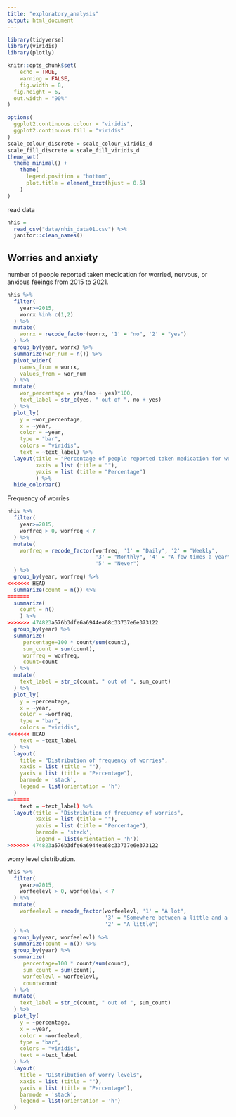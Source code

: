 ```yaml
---
title: "exploratory_analysis"
output: html_document
---
```


```r
library(tidyverse)
library(viridis)
library(plotly)

knitr::opts_chunk$set(
	echo = TRUE,
	warning = FALSE,
	fig.width = 8, 
  fig.height = 6,
  out.width = "90%"
)

options(
  ggplot2.continuous.colour = "viridis",
  ggplot2.continuous.fill = "viridis"
)
scale_colour_discrete = scale_colour_viridis_d
scale_fill_discrete = scale_fill_viridis_d
theme_set(
  theme_minimal() + 
    theme(
      legend.position = "bottom",
      plot.title = element_text(hjust = 0.5)
    )  
)
```


read data

```r
nhis = 
  read_csv("data/nhis_data01.csv") %>% 
  janitor::clean_names()
```


## Worries and anxiety
number of people reported taken medication for worried, nervous, or anxious feeings from 2015 to 2021.
```r
nhis %>% 
  filter(
    year>=2015,
    worrx %in% c(1,2)
  ) %>% 
  mutate(
    worrx = recode_factor(worrx, '1' = "no", '2' = "yes")
  ) %>%
  group_by(year, worrx) %>% 
  summarize(wor_num = n()) %>% 
  pivot_wider(
    names_from = worrx,
    values_from = wor_num
  ) %>% 
  mutate(
    wor_percentage = yes/(no + yes)*100,
    text_label = str_c(yes, " out of ", no + yes)
  ) %>% 
  plot_ly(
    y = ~wor_percentage,
    x = ~year,
    color = ~year,
    type = "bar", 
    colors = "viridis",
    text = ~text_label) %>% 
  layout(title = "Percentage of people reported taken medication for worried, nervous, or anxious feeings each year",
         xaxis = list (title = ""),
         yaxis = list (title = "Percentage")
         ) %>% 
  hide_colorbar()
```

Frequency of worries
```r
nhis %>% 
  filter(
    year>=2015,
    worfreq > 0, worfreq < 7
  ) %>%
  mutate(
    worfreq = recode_factor(worfreq, '1' = "Daily", '2' = "Weekly", 
                            '3' = "Monthly", '4' = "A few times a year", 
                            '5' = "Never")
  ) %>% 
  group_by(year, worfreq) %>% 
<<<<<<< HEAD
  summarize(count = n()) %>% 
=======
  summarize(
    count = n()
    ) %>% 
>>>>>>> 474823a576b3dfe6a6944ea68c33737e6e373122
  group_by(year) %>% 
  summarize(
     percentage=100 * count/sum(count),
     sum_count = sum(count),
     worfreq = worfreq,
     count=count
  ) %>% 
  mutate(
    text_label = str_c(count, " out of ", sum_count)
  ) %>% 
  plot_ly(
    y = ~percentage,
    x = ~year,
    color = ~worfreq,
    type = "bar", 
    colors = "viridis",
<<<<<<< HEAD
    text = ~text_label
  ) %>% 
  layout(
    title = "Distribution of frequency of worries",
    xaxis = list (title = ""),
    yaxis = list (title = "Percentage"), 
    barmode = 'stack',
    legend = list(orientation = 'h')
  )
=======
    text = ~text_label) %>% 
  layout(title = "Distribution of frequency of worries",
         xaxis = list (title = ""),
         yaxis = list (title = "Percentage"), 
         barmode = 'stack',
         legend = list(orientation = 'h'))
>>>>>>> 474823a576b3dfe6a6944ea68c33737e6e373122
```

worry level distribution.
```r
nhis %>% 
  filter(
    year>=2015,
    worfeelevl > 0, worfeelevl < 7
  ) %>%
  mutate(
    worfeelevl = recode_factor(worfeelevl, '1' = "A lot", 
                               '3' = "Somewhere between a little and a lot", 
                               '2' = "A little")
  ) %>% 
  group_by(year, worfeelevl) %>% 
  summarize(count = n()) %>% 
  group_by(year) %>% 
  summarize(
     percentage=100 * count/sum(count),
     sum_count = sum(count),
     worfeelevl = worfeelevl,
     count=count
  ) %>% 
  mutate(
    text_label = str_c(count, " out of ", sum_count)
  ) %>% 
  plot_ly(
    y = ~percentage,
    x = ~year,
    color = ~worfeelevl,
    type = "bar", 
    colors = "viridis",
    text = ~text_label
  ) %>% 
  layout(
    title = "Distribution of worry levels",
    xaxis = list (title = ""),
    yaxis = list (title = "Percentage"), 
    barmode = 'stack',
    legend = list(orientation = 'h')
  )
```
